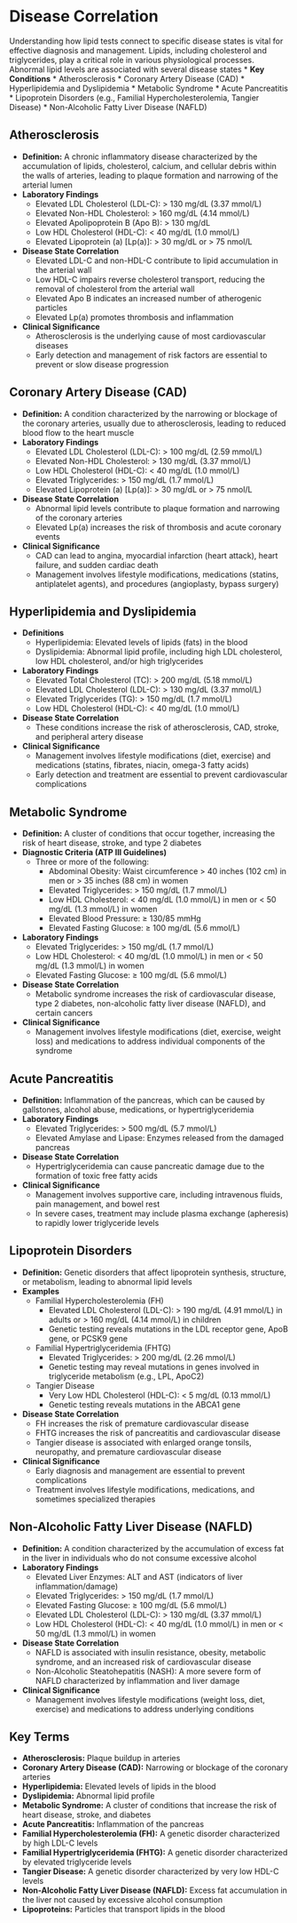 # Disease Correlation {-}

Understanding how lipid tests connect to specific disease states is vital for effective diagnosis and management. Lipids, including cholesterol and triglycerides, play a critical role in various physiological processes. Abnormal lipid levels are associated with several disease states
*   **Key Conditions**
    *   Atherosclerosis
    *   Coronary Artery Disease (CAD)
    *   Hyperlipidemia and Dyslipidemia
    *   Metabolic Syndrome
    *   Acute Pancreatitis
    *   Lipoprotein Disorders (e.g., Familial Hypercholesterolemia, Tangier Disease)
    *   Non-Alcoholic Fatty Liver Disease (NAFLD)

## **Atherosclerosis** {-}

*   **Definition:** A chronic inflammatory disease characterized by the accumulation of lipids, cholesterol, calcium, and cellular debris within the walls of arteries, leading to plaque formation and narrowing of the arterial lumen
*   **Laboratory Findings**
    *   Elevated LDL Cholesterol (LDL-C): > 130 mg/dL (3.37 mmol/L)
    *   Elevated Non-HDL Cholesterol: > 160 mg/dL (4.14 mmol/L)
    *   Elevated Apolipoprotein B (Apo B): > 130 mg/dL
    *   Low HDL Cholesterol (HDL-C): < 40 mg/dL (1.0 mmol/L)
    *   Elevated Lipoprotein (a) [Lp(a)]: > 30 mg/dL or > 75 nmol/L
*   **Disease State Correlation**
    *   Elevated LDL-C and non-HDL-C contribute to lipid accumulation in the arterial wall
    *   Low HDL-C impairs reverse cholesterol transport, reducing the removal of cholesterol from the arterial wall
    *   Elevated Apo B indicates an increased number of atherogenic particles
    *   Elevated Lp(a) promotes thrombosis and inflammation
*   **Clinical Significance**
    *   Atherosclerosis is the underlying cause of most cardiovascular diseases
    *   Early detection and management of risk factors are essential to prevent or slow disease progression

## **Coronary Artery Disease (CAD)** {-}

*   **Definition:** A condition characterized by the narrowing or blockage of the coronary arteries, usually due to atherosclerosis, leading to reduced blood flow to the heart muscle
*   **Laboratory Findings**
    *   Elevated LDL Cholesterol (LDL-C): > 100 mg/dL (2.59 mmol/L)
    *   Elevated Non-HDL Cholesterol: > 130 mg/dL (3.37 mmol/L)
    *   Low HDL Cholesterol (HDL-C): < 40 mg/dL (1.0 mmol/L)
    *   Elevated Triglycerides: > 150 mg/dL (1.7 mmol/L)
    *   Elevated Lipoprotein (a) [Lp(a)]: > 30 mg/dL or > 75 nmol/L
*   **Disease State Correlation**
    *   Abnormal lipid levels contribute to plaque formation and narrowing of the coronary arteries
    *   Elevated Lp(a) increases the risk of thrombosis and acute coronary events
*   **Clinical Significance**
    *   CAD can lead to angina, myocardial infarction (heart attack), heart failure, and sudden cardiac death
    *   Management involves lifestyle modifications, medications (statins, antiplatelet agents), and procedures (angioplasty, bypass surgery)

## **Hyperlipidemia and Dyslipidemia** {-}

*   **Definitions**
    *   Hyperlipidemia: Elevated levels of lipids (fats) in the blood
    *   Dyslipidemia: Abnormal lipid profile, including high LDL cholesterol, low HDL cholesterol, and/or high triglycerides
*   **Laboratory Findings**
    *   Elevated Total Cholesterol (TC): > 200 mg/dL (5.18 mmol/L)
    *   Elevated LDL Cholesterol (LDL-C): > 130 mg/dL (3.37 mmol/L)
    *   Elevated Triglycerides (TG): > 150 mg/dL (1.7 mmol/L)
    *   Low HDL Cholesterol (HDL-C): < 40 mg/dL (1.0 mmol/L)
*   **Disease State Correlation**
    *   These conditions increase the risk of atherosclerosis, CAD, stroke, and peripheral artery disease
*   **Clinical Significance**
    *   Management involves lifestyle modifications (diet, exercise) and medications (statins, fibrates, niacin, omega-3 fatty acids)
    *   Early detection and treatment are essential to prevent cardiovascular complications

## **Metabolic Syndrome** {-}

*   **Definition:** A cluster of conditions that occur together, increasing the risk of heart disease, stroke, and type 2 diabetes
*   **Diagnostic Criteria (ATP III Guidelines)**
    *   Three or more of the following:
        *   Abdominal Obesity: Waist circumference > 40 inches (102 cm) in men or > 35 inches (88 cm) in women
        *   Elevated Triglycerides: > 150 mg/dL (1.7 mmol/L)
        *   Low HDL Cholesterol: < 40 mg/dL (1.0 mmol/L) in men or < 50 mg/dL (1.3 mmol/L) in women
        *   Elevated Blood Pressure: ≥ 130/85 mmHg
        *   Elevated Fasting Glucose: ≥ 100 mg/dL (5.6 mmol/L)
*   **Laboratory Findings**
    *   Elevated Triglycerides: > 150 mg/dL (1.7 mmol/L)
    *   Low HDL Cholesterol: < 40 mg/dL (1.0 mmol/L) in men or < 50 mg/dL (1.3 mmol/L) in women
    *   Elevated Fasting Glucose: ≥ 100 mg/dL (5.6 mmol/L)
*   **Disease State Correlation**
    *   Metabolic syndrome increases the risk of cardiovascular disease, type 2 diabetes, non-alcoholic fatty liver disease (NAFLD), and certain cancers
*   **Clinical Significance**
    *   Management involves lifestyle modifications (diet, exercise, weight loss) and medications to address individual components of the syndrome

## **Acute Pancreatitis** {-}

*   **Definition:** Inflammation of the pancreas, which can be caused by gallstones, alcohol abuse, medications, or hypertriglyceridemia
*   **Laboratory Findings**
    *   Elevated Triglycerides: > 500 mg/dL (5.7 mmol/L)
    *   Elevated Amylase and Lipase: Enzymes released from the damaged pancreas
*   **Disease State Correlation**
    *   Hypertriglyceridemia can cause pancreatic damage due to the formation of toxic free fatty acids
*   **Clinical Significance**
    *   Management involves supportive care, including intravenous fluids, pain management, and bowel rest
    *   In severe cases, treatment may include plasma exchange (apheresis) to rapidly lower triglyceride levels

## **Lipoprotein Disorders** {-}

*   **Definition:** Genetic disorders that affect lipoprotein synthesis, structure, or metabolism, leading to abnormal lipid levels
*   **Examples**
    *   Familial Hypercholesterolemia (FH)
        *   Elevated LDL Cholesterol (LDL-C): > 190 mg/dL (4.91 mmol/L) in adults or > 160 mg/dL (4.14 mmol/L) in children
        *   Genetic testing reveals mutations in the LDL receptor gene, ApoB gene, or PCSK9 gene
    *   Familial Hypertriglyceridemia (FHTG)
        *   Elevated Triglycerides: > 200 mg/dL (2.26 mmol/L)
        *   Genetic testing may reveal mutations in genes involved in triglyceride metabolism (e.g., LPL, ApoC2)
    *   Tangier Disease
        *   Very Low HDL Cholesterol (HDL-C): < 5 mg/dL (0.13 mmol/L)
        *   Genetic testing reveals mutations in the ABCA1 gene
*   **Disease State Correlation**
    *   FH increases the risk of premature cardiovascular disease
    *   FHTG increases the risk of pancreatitis and cardiovascular disease
    *   Tangier disease is associated with enlarged orange tonsils, neuropathy, and premature cardiovascular disease
*   **Clinical Significance**
    *   Early diagnosis and management are essential to prevent complications
    *   Treatment involves lifestyle modifications, medications, and sometimes specialized therapies

## **Non-Alcoholic Fatty Liver Disease (NAFLD)** {-}

*   **Definition:** A condition characterized by the accumulation of excess fat in the liver in individuals who do not consume excessive alcohol
*   **Laboratory Findings**
    *   Elevated Liver Enzymes: ALT and AST (indicators of liver inflammation/damage)
    *   Elevated Triglycerides: > 150 mg/dL (1.7 mmol/L)
    *   Elevated Fasting Glucose: ≥ 100 mg/dL (5.6 mmol/L)
    *   Elevated LDL Cholesterol (LDL-C): > 130 mg/dL (3.37 mmol/L)
    *   Low HDL Cholesterol (HDL-C): < 40 mg/dL (1.0 mmol/L) in men or < 50 mg/dL (1.3 mmol/L) in women
*   **Disease State Correlation**
    *   NAFLD is associated with insulin resistance, obesity, metabolic syndrome, and an increased risk of cardiovascular disease
    *   Non-Alcoholic Steatohepatitis (NASH): A more severe form of NAFLD characterized by inflammation and liver damage
*   **Clinical Significance**
    *   Management involves lifestyle modifications (weight loss, diet, exercise) and medications to address underlying conditions

## **Key Terms** {-}

*   **Atherosclerosis:** Plaque buildup in arteries
*   **Coronary Artery Disease (CAD):** Narrowing or blockage of the coronary arteries
*   **Hyperlipidemia:** Elevated levels of lipids in the blood
*   **Dyslipidemia:** Abnormal lipid profile
*   **Metabolic Syndrome:** A cluster of conditions that increase the risk of heart disease, stroke, and diabetes
*   **Acute Pancreatitis:** Inflammation of the pancreas
*   **Familial Hypercholesterolemia (FH):** A genetic disorder characterized by high LDL-C levels
*   **Familial Hypertriglyceridemia (FHTG):** A genetic disorder characterized by elevated triglyceride levels
*   **Tangier Disease:** A genetic disorder characterized by very low HDL-C levels
*   **Non-Alcoholic Fatty Liver Disease (NAFLD):** Excess fat accumulation in the liver not caused by excessive alcohol consumption
*   **Lipoproteins:** Particles that transport lipids in the blood
